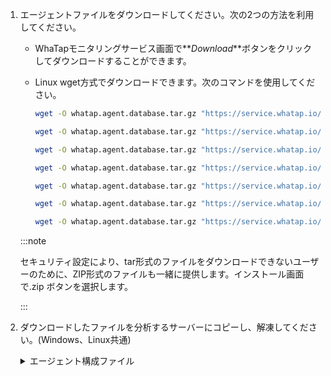 1. エージェントファイルをダウンロードしてください。次の2つの方法を利用してください。

   - WhaTapモニタリングサービス画面で**_Download_**ボタンをクリックしてダウンロードすることができます。

   - Linux wget方式でダウンロードできます。次のコマンドを使用してください。

     <InDoc product="altibase-v1">

     ```bash
     wget -O whatap.agent.database.tar.gz "https://service.whatap.io/download/dbx_agent?type=altibase&format=tar.gz"
     ```

     </InDoc>

     <InDoc product="cubrid">

     ```bash
     wget -O whatap.agent.database.tar.gz "https://service.whatap.io/download/dbx_agent?type=cubrid&format=tar.gz"
     ```

     </InDoc>

     <InDoc product="mongodb">

     ```bash
     wget -O whatap.agent.database.tar.gz "https://service.whatap.io/download/dbx_agent?type=mongodb&format=tar.gz"
     ```

     </InDoc>

     <InDoc product="mssql">

     ```bash
     wget -O whatap.agent.database.tar.gz "https://service.whatap.io/download/dbx_agent?type=mssql&format=tar.gz"
     ```

     </InDoc>

     <InDoc product="oracle,oracle-v1">

     ```bash
     wget -O whatap.agent.database.tar.gz "https://service.whatap.io/download/dbx_agent?type=oracle&format=tar.gz"
     ```

     </InDoc>

     <InDoc product="redis">

     ```bash
     wget -O whatap.agent.database.tar.gz "https://service.whatap.io/download/dbx_agent?type=redis&format=tar.gz"
     ```

     </InDoc>

     <InDoc product="tibero">

     ```bash
     wget -O whatap.agent.database.tar.gz "https://service.whatap.io/download/dbx_agent?type=tibero&format=tar.gz"
     ```

     </InDoc>

   :::note

   セキュリティ設定により、tar形式のファイルをダウンロードできないユーザーのために、ZIP形式のファイルも一緒に提供します。インストール画面で<UI>.zip</UI> <Cmdname sid="download" className="uitext" />ボタンを選択します。

   :::

2. ダウンロードしたファイルを分析するサーバーにコピーし、解凍してください。(Windows、Linux共通)

   <details>
   <summary>エージェント構成ファイル</summary>

   <Xclude product='cubrid'>

   | ファイル名                              | 説明                                                                                                                                                                                           |
   | ---------------------------------- | -------------------------------------------------------------------------------------------------------------------------------------------------------------------------------------------- |
   | *whatap.conf*                      | データベースサーバーのデータを収集する収集サーバーのアドレスとサーバーのプロジェクトアクセスキーを入力するファイルです。エージェント設定の詳細については、[次の文書](agent-settings)を参照してください。                                                                                |
   | _alert/alert.conf_                 | 収集するモニタリング項目にしきい値を設定するファイルです。しきい値を超えると通知イベントが発生します。                                                                                                                                          |
   | _scripts/_                         | リモートでSQLスクリプトを実行できるスクリプトのディレクトリです。                                                                                                                                                           |
   | *ps.sh*                            | プロセスIDを読み込むスクリプトです。エージェントプロセスを終了する場合は、そのIDを参照してください。                                                                                                                                         |
   | *stop.sh*                          | エージェントプロセスを終了するときに使用するスクリプトです。                                                                                                                                                               |
   | *uid.sh* (*uid.bat*)               | データベースの接続情報を組み合わせて暗号化されたUIDを生成するためのシェルスクリプトファイルです。*db.user*ファイルを作成します。最初に一度だけ設定すると、暗号化されたUIDを通じてモニタリング対象データベースサーバーからデータが収集されます。<br/>モニタリング用アカウント作成の詳細については、[次の文書](install-agent#uid)を参照ください。 |
   | *start.sh* (*start.bat*)           | エージェント実行用のシェルスクリプトファイルです。エージェントを実行すると、データベースサーバーからのモニタリング情報の収集が開始されます。                                                                                                                       |
   | *startd.sh* (*startd.bat*)         | エージェント実行用のシェルスクリプトファイルでバックグラウンドで実行できます。                                                                                                                                                      |
   | *whatap.agent.dbx-`X.Y.Z`.jar*     | Tracerプログラムは、データベースサーバーの情報を収集し、収集した情報をサーバーに送信するプログラムです。                                                                                                                                      |
   | _jdbc_                             | データベースサーバー接続のために参照するライブラリを収集するディレクトリです。エージェントをデータベースサーバーに接続するためのライブラリを直接ダウンロードし、javaのclasspathオプションにパスを設定して使用します。                                                                            |
   | *xos/*                             | データベースサーバーのプロセス使用量をモニタリングできるオプションのエージェントを含むディレクトリです。                                                                                                                                         |
   | ⎿ *xos.conf*                       | データベースサーバーのプロセス使用状況のデータを収集およびデータ転送をするためのエージェントサーバーのアドレスと通信ポートを入力するファイルです。                                                                                                                    |
   | <sup>*</sup> <em>xcub/</em>        | CUBRIDデータベースのSQLテキスト収集と指標計算を実行する追加のエージェントファイルが含まれているディレクトリです。                                                                                                                                |
   | ⎿ <sup>\*</sup> <em>xcub.conf</em> | CUBRIDデータベースおよび追加のエージェント接続情報を入力するファイルです。                                                                                                                                                     |

   :::note

   <sup>*</sup>: <em>xcub</em>パスのファイルは、CUBRIDモニタリングの専用ファイルです。

   :::

   </Xclude>

   <InDoc product='cubrid'>

   | ファイル名                          | 説明                                                                                                                                                                                        |
   | ------------------------------ | ----------------------------------------------------------------------------------------------------------------------------------------------------------------------------------------- |
   | *whatap.conf*                  | データベースサーバーのデータを収集する収集サーバーのアドレスとサーバーのプロジェクトアクセスキーを入力するファイルです。エージェント設定の詳細については、[次の文書](agent-settings)を参照してください。                                                                             |
   | _alert/alert.conf_             | 収集するモニタリング項目にしきい値を設定するファイルです。しきい値を超えると通知イベントが発生します。                                                                                                                                       |
   | _scripts/_                     | リモートでSQLスクリプトを実行できるスクリプトのディレクトリです。                                                                                                                                                        |
   | ⎿ *ps.sh*                      | プロセスIDを読み込むスクリプトです。エージェントプロセスを終了する場合は、そのIDを参照してください。                                                                                                                                      |
   | ⎿ *stop.sh*                    | エージェントプロセスを終了するときに使用するスクリプトです。                                                                                                                                                            |
   | ⎿ *uid.sh* (*uid.bat*)         | データベースの接続情報を組み合わせて暗号化されたUIDを生成するためのシェルスクリプトファイルです。*db.user*ファイルを作成します。最初に一度だけ設定すると、暗号化されたUIDを通じてモニタリング対象のデータベースサーバーからデータが収集されます。<br/>モニタリング用のアカウント作成については、[次の文書](install-agent)を参照してください。 |
   | ⎿ *start.sh* (*start.bat*)     | エージェント実行用のシェルスクリプトファイルです。エージェントを実行すると、データベースサーバーからのモニタリング情報の収集が開始されます。                                                                                                                    |
   | ⎿ *startd.sh* (*startd.bat*)   | エージェント実行用のシェルスクリプトファイルでバックグラウンドで実行できます。                                                                                                                                                   |
   | *whatap.agent.dbx-`X.Y.Z`.jar* | Tracerプログラムは、データベースサーバーの情報を収集し、収集した情報をサーバーに送信するプログラムです。                                                                                                                                   |
   | _jdbc_                         | データベースサーバー接続のために参照するライブラリを収集するディレクトリです。エージェントをデータベースサーバーに接続するためのライブラリを直接ダウンロードし、javaのclasspathオプションにパスを設定して使用します。                                                                         |
   | *xos/*                         | データベースサーバーのプロセス使用量をモニタリングできるオプションのエージェントを含むディレクトリです。                                                                                                                                      |
   | ⎿ *xos.conf*                   | データベースサーバーのプロセス使用状況のデータを収集およびデータ転送をするためのエージェントサーバーのアドレスと通信ポートを入力するファイルです。                                                                                                                 |
   | *xcub/*                        | SQLテキスト収集と指標計算を実行する追加エージェントファイルを含むディレクトリです。データベースサーバーにインストールする必要があります。<br/>\*CUBRIDモニタリングの追加エージェントのディレクトリです。                                                                              |
   | ⎿ *xcub.conf*                  | データベースおよび追加エージェント接続情報を入力するファイルです。<br/>\*CUBRIDモニタリングの追加エージェントの設定ファイルです。 詳細は[次の文書](agent-xcub-settings)を参照してください。                                                                          |

   </InDoc>

   </details>
